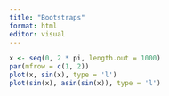 ```yaml
---
title: "Bootstraps"
format: html
editor: visual
---
```


```r
x <- seq(0, 2 * pi, length.out = 1000)
par(mfrow = c(1, 2))
plot(x, sin(x), type = 'l')
plot(sin(x), asin(sin(x)), type = 'l')
```

